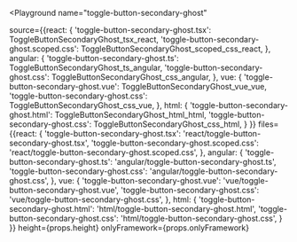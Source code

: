 

<Playground
  name="toggle-button-secondary-ghost"
  
  source={{react: {
             'toggle-button-secondary-ghost.tsx': ToggleButtonSecondaryGhost_tsx_react,
             'toggle-button-secondary-ghost.scoped.css': ToggleButtonSecondaryGhost_scoped_css_react,
           },
           angular: {
             'toggle-button-secondary-ghost.ts': ToggleButtonSecondaryGhost_ts_angular,
             'toggle-button-secondary-ghost.css': ToggleButtonSecondaryGhost_css_angular,
           },
           vue: {
             'toggle-button-secondary-ghost.vue': ToggleButtonSecondaryGhost_vue_vue,
             'toggle-button-secondary-ghost.css': ToggleButtonSecondaryGhost_css_vue,
           },
           html: {
             'toggle-button-secondary-ghost.html': ToggleButtonSecondaryGhost_html_html,
             'toggle-button-secondary-ghost.css': ToggleButtonSecondaryGhost_css_html,
           }
}}
  files={{react: {
            'toggle-button-secondary-ghost.tsx': 'react/toggle-button-secondary-ghost.tsx',
            'toggle-button-secondary-ghost.scoped.css': 'react/toggle-button-secondary-ghost.scoped.css',
          },
          angular: {
            'toggle-button-secondary-ghost.ts': 'angular/toggle-button-secondary-ghost.ts',
            'toggle-button-secondary-ghost.css': 'angular/toggle-button-secondary-ghost.css',
          },
          vue: {
            'toggle-button-secondary-ghost.vue': 'vue/toggle-button-secondary-ghost.vue',
            'toggle-button-secondary-ghost.css': 'vue/toggle-button-secondary-ghost.css',
          },
          html: {
            'toggle-button-secondary-ghost.html': 'html/toggle-button-secondary-ghost.html',
            'toggle-button-secondary-ghost.css': 'html/toggle-button-secondary-ghost.css',
          }
}}
  height={props.height}
  onlyFramework={props.onlyFramework}
></Playground>
